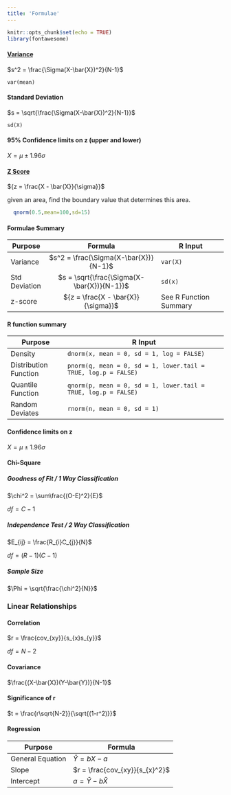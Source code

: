 ```yaml
---
title: 'Formulae'
---
```


```r
knitr::opts_chunk$set(echo = TRUE)
library(fontawesome)
```

#### <abbr title="Variance tells you the degree of spread in your data set. The more spread the data, the larger the variance is in relation to the mean.">Variance</abbr> {.well}

$s^2 = \frac{\Sigma(X-\bar{X})^2}{N-1}$

`var(mean)`

#### Standard Deviation {.well}

$s = \sqrt{\frac{\Sigma(X-\bar{X})^2}{N-1}}$

`sd(X)`


#### 95% Confidence limits on z (upper and lower) {.well}

$X = \mu \pm 1.96\sigma$


#### <abbr title="Gives the Standard Deviation of a set of data as a standardised number">Z Score</abbr> {.well}

  ${z = \frac{X - \bar{X}}{\sigma}}$

  given an area, find the boundary value that determines this area.

```r
  qnorm(0.5,mean=100,sd=15)
```

#### Formulae Summary {.well}

| Purpose       | Formula                                    | R Input                  |
|---------------|:------------------------------------------:|--------------------------|
| Variance      | $s^2 = \frac{\Sigma(X-\bar{X})}{N-1}$      | `var(X)`                 |
| Std Deviation | $s = \sqrt{\frac{\Sigma(X-\bar{X})}{N-1}}$ | `sd(x)`                  |
| z-score       | ${z = \frac{X - \bar{X}}{\sigma}}$         | See R Function Summary |

#### R function summary {.well}

| Purpose               | R Input                                                        |
|-----------------------|----------------------------------------------------------------|
| Density               | `dnorm(x, mean = 0, sd = 1, log = FALSE)`                      |
| Distribution Function | `pnorm(q, mean = 0, sd = 1, lower.tail = TRUE, log.p = FALSE)` |
| Quantile Function     | `qnorm(p, mean = 0, sd = 1, lower.tail = TRUE, log.p = FALSE)` |
| Random Deviates       | `rnorm(n, mean = 0, sd = 1)`                                   |

#### Confidence limits on z {.well}

$X = \mu \pm 1.96\sigma$

#### Chi-Square {.well}

##### Goodness of Fit / 1 Way Classification

$\chi^2 = \sum\frac{(O-E)^2}{E}$

$df = C - 1$

##### Independence Test / 2 Way Classification

$E_{ij} = \frac{R_{i}C_{j}}{N}$

$df = (R-1)(C-1)$

##### Sample Size 

$\Phi = \sqrt{\frac{\chi^2}{N}}$

### Linear Relationships {.well}

#### Correlation

$r = \frac{cov_{xy}}{s_{x}s_{y}}$

$df = N-2$

#### Covariance

$\frac{(X-\bar{X})(Y-\bar{Y})}{N-1}$

#### Significance of r

$t = \frac{r\sqrt{N-2}}{\sqrt{(1-r^2)}}$

#### Regression

| Purpose          | Formula                        |
|------------------|--------------------------------|
| General Equation | $\hat{Y} = bX - a$             |
| Slope            | $r = \frac{cov_{xy}}{s_{x}^2}$ |
| Intercept        | $a = \bar{Y} - b\bar{X}$       |
